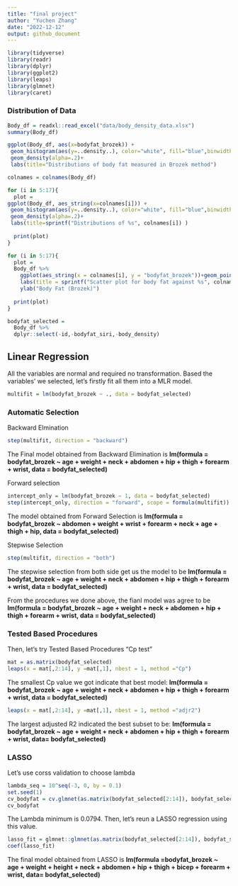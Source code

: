 ```yaml
---
title: "final project"
author: "Yuchen Zhang"
date: "2022-12-12"
output: github_document
---
```

```r
library(tidyverse)
library(readr)
library(dplyr)
library(ggplot2)
library(leaps)
library(glmnet)
library(caret)
```

### Distribution of Data

```r
Body_df = readxl::read_excel("data/body_density_data.xlsx")
summary(Body_df)
```


```r
ggplot(Body_df, aes(x=bodyfat_brozek)) + 
 geom_histogram(aes(y=..density..), color="white", fill="blue",binwidth = 1)+
 geom_density(alpha=.2)+
 labs(title="Distributions of body fat measured in Brozek method")

```

```r
colnames = colnames(Body_df)

for (i in 5:17){
  plot = 
ggplot(Body_df, aes_string(x=colnames[i])) + 
 geom_histogram(aes(y=..density..), color="white", fill="blue",binwidth = 1)+
 geom_density(alpha=.2)+
 labs(title=sprintf("Distributions of %s", colnames[i]) )
  
  print(plot)
}
```

```r
for (i in 5:17){
  plot = 
  Body_df %>% 
    ggplot(aes_string(x = colnames[i], y = "bodyfat_brozek"))+geom_point()+geom_smooth(method = 'lm', se = TRUE, color = 'red')+
    labs(title = sprintf("Scatter plot for body fat against %s", colnames[i]) )+
    ylab("Body Fat (Brozek)")
  
  print(plot)
}
```

```r
bodyfat_selected = 
  Body_df %>% 
  dplyr::select(-id,-bodyfat_siri,-body_density)
```

## Linear Regression ## 
All the variables are normal and required no transformation.
Based the variables' we selected, let's firstly fit all them into a MLR model.
```r
multifit = lm(bodyfat_brozek ~ ., data = bodyfat_selected)
```


### Automatic Selection ###
Backward Elmination
```r
step(multifit, direction = "backward")
```
The Final model obtained from Backward Elimination is 
__lm(formula = bodyfat_brozek ~ age + weight + neck + abdomen + hip + thigh + forearm + wrist, data = bodyfat_selected)__

Forward selection
```r
intercept_only = lm(bodyfat_brozek ~ 1, data = bodyfat_selected)
step(intercept_only, direction = "forward", scope = formula(multifit))
```
The model obtained from Forward Selection is 
__lm(formula = bodyfat_brozek ~ abdomen + weight + wrist + forearm + neck + age + thigh + hip, data = bodyfat_selected)__

Stepwise Selection
```r
step(multifit, direction = "both")
```
The stepwise selection from both side get us the model to be
__lm(formula = bodyfat_brozek ~ age + weight + neck + abdomen + hip + thigh + forearm + wrist, data = bodyfat_selected)__

From the procedures we done above, the fianl model was agree to be __lm(formula = bodyfat_brozek ~ age + weight + neck + abdomen + hip + thigh + forearm + wrist, data = bodyfat_selected)__


### Tested Based Procedures ###
Then, let's try Tested Based Procedures
"Cp test"
```r
mat = as.matrix(bodyfat_selected)
leaps(x = mat[,2:14], y =mat[,1], nbest = 1, method ="Cp")
```
The smallest Cp value we got indicate that best model:
__lm(formula = bodyfat_brozek ~ age + weight + neck + abdomen + hip + thigh + forearm + wrist, data = bodyfat_selected)__

```r
leaps(x = mat[,2:14], y =mat[,1], nbest = 1, method ="adjr2")
```
The largest adjusted R2 indicated the best subset to be:
__lm(formula = bodyfat_brozek ~ age + weight + neck + abdomen + hip + thigh + forearm + wrist, data= bodyfat_selected)__

### LASSO ###
Let's use corss validation to choose lambda
```r
lambda_seq = 10^seq(-3, 0, by = 0.1)
set.seed(1)
cv_bodyfat = cv.glmnet(as.matrix(bodyfat_selected[2:14]), bodyfat_selected$bodyfat_brozek, lambda = lambda_seq, nfolds = 5)
cv_bodyfat
```
The Lambda minimum is 0.0794. 
Then, let's reun a LASSO regression using this value.
```r
lasso_fit = glmnet::glmnet(as.matrix(bodyfat_selected[2:14]), bodyfat_selected$bodyfat_brozek, lambda = cv_bodyfat$lambda.min)
coef(lasso_fit)
```
The final model obtained from LASSO is
__lm(formula =bodyfat_brozek ~ age + weight + height + neck + abdomen + hip + thigh + bicep + forearm + wrist, data= bodyfat_selected)__



